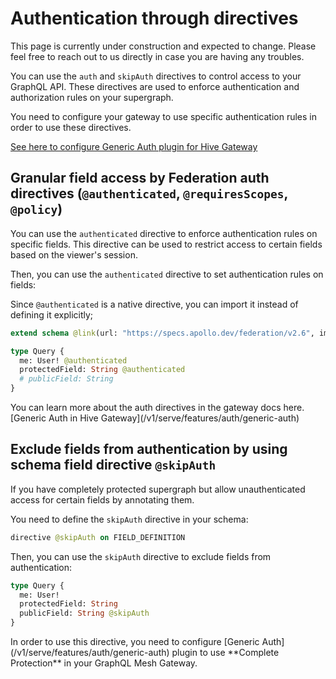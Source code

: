 
# Authentication through directives

<Callout>
  This page is currently under construction and expected to change. Please feel free to reach out to
  us directly in case you are having any troubles.
</Callout>

You can use the `auth` and `skipAuth` directives to control access to your GraphQL API. These
directives are used to enforce authentication and authorization rules on your supergraph.

<Callout>
  You need to configure your gateway to use specific authentication rules in order to use these directives.

[See here to configure Generic Auth plugin for Hive Gateway](/v1/serve/features/auth/generic-auth)

</Callout>

## Granular field access by Federation auth directives (`@authenticated`, `@requiresScopes`, `@policy`)

You can use the `authenticated` directive to enforce authentication rules on specific fields. This
directive can be used to restrict access to certain fields based on the viewer's session.

Then, you can use the `authenticated` directive to set authentication rules on fields:

Since `@authenticated` is a native directive, you can import it instead of defining it explicitly;

```graphql
extend schema @link(url: "https://specs.apollo.dev/federation/v2.6", import: ["@authenticated"])

type Query {
  me: User! @authenticated
  protectedField: String @authenticated
  # publicField: String
}
```

<Callout>
  You can learn more about the auth directives in the gateway docs here. [Generic Auth in Hive
  Gateway](/v1/serve/features/auth/generic-auth)
</Callout>

## Exclude fields from authentication by using schema field directive `@skipAuth`

If you have completely protected supergraph but allow unauthenticated access for certain fields by
annotating them.

You need to define the `skipAuth` directive in your schema:

```graphql
directive @skipAuth on FIELD_DEFINITION
```

Then, you can use the `skipAuth` directive to exclude fields from authentication:

```graphql
type Query {
  me: User!
  protectedField: String
  publicField: String @skipAuth
}
```

<Callout>
  In order to use this directive, you need to configure [Generic
  Auth](/v1/serve/features/auth/generic-auth) plugin to use **Complete Protection** in your GraphQL
  Mesh Gateway.
</Callout>
